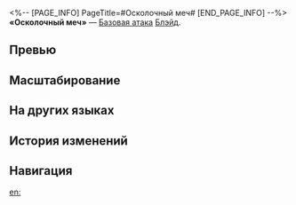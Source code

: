 <%-- [PAGE_INFO]
PageTitle=#Осколочный меч#
[END_PAGE_INFO] --%>
{{Навык Инфобокс
|Название         = Осколочный меч
|Изображение      = Навык Осколочный меч.png
|Персонаж         = Блэйд
|Тип              = Базовая атака
|Тэг              = Одиночная атака
|УронСтойк        = 10
|ЭнергияГен       = 20
|Энергия          = 
|Длительность     = 
|Описание         = Наносит выбранному противнику ветряной урон, равный {{Цвет|Выделенный|50%—110%}} от силы атаки Блэйда.
|Свойство1        = 
|Масштабирование1 = 
}}
'''«Осколочный меч»''' — [[Базовая атака]] [[Блэйд]].

==Превью==
{{Превью
|Файл = Осколочный меч Превью
}}

==Масштабирование==
{{Масштабирование навыка
|50%;60%;70%;80%;90%;100%;110%;120%;130%;140%
}}

==На других языках==
{{На других языках
|en   = Shard Sword
|zhs  = 支离剑
|zht  = 支離劍
|ja   = {{Rubi|支離剣|しりけん}}
|ko   = 지리검(支離劍)
|es   = Espada fragmentada
|fr   = Lame d'éclat
|ru   = Осколочный меч
|th   = Shard Sword
|vi   = Kiếm Vỡ Nát
|de   = Scherbenschwert
|id   = Shard Sword
|pt   = Espada Fragmentada
}}

==История изменений==
{{История изменений|3.5}}

==Навигация==
{{Навык Навбокс|Блэйд}}

[[en:]]